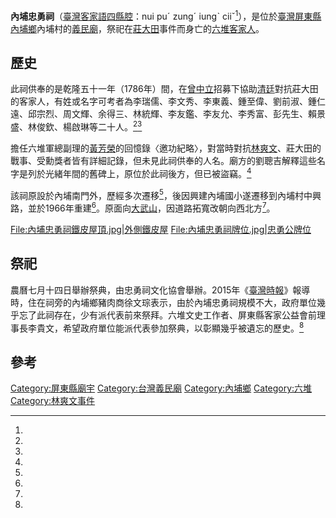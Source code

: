 {{coord|22.609367|120.567941|display=title}}
{{東亞廟宇
| name = 內埔忠勇祠
| img =File:內埔忠勇祠內.jpg
| img_capt = 
| image_width = 250px
| location = {{ROC-TWN}}[[屏東縣|屏東縣]][[內埔鄉|內埔鄉]]內埔村中興路
| god =忠勇公
| type = 
| struct = 
| open_year =
| cere_date =農曆七月十四
| cultural_collection= 
|}}
'''內埔忠勇祠'''（[[臺灣客家語|臺灣客家語]][[四縣腔|四縣腔]]：nui puˊ zungˊ iungˋ ciiˇ<ref name="典藏網站"/>），是位於[[臺灣|臺灣]][[屏東縣|屏東縣]][[內埔鄉|內埔鄉]]內埔村的[[義民廟|義民廟]]，祭祀在[[莊大田|莊大田]]事件而身亡的[[六堆|六堆]][[臺灣客家人|客家人]]。
==歷史==

此祠供奉的是乾隆五十一年（1786年）間，在[[曾中立|曾中立]]招募下協助[[清廷|清廷]]對抗莊大田的客家人，有姓或名字可考者為李瑞儒、李文秀、李東義、鍾至偉、劉前淑、鍾仁遠、邱宗烈、周文輝、余得三、林統輝、李友鑑、李友允、李秀富、彭先生、賴景盛、林俊欽、楊啟琳等二十人。<ref name="黃俊榜"/><ref name="曾喜城"/>

擔任六堆軍總副理的[[黃袞_(清朝)|黃芳榮]]的回憶錄〈邀功紀略〉，對當時對抗[[林爽文|林爽文]]、莊大田的戰事、受勳獎者皆有詳細記錄，但未見此祠供奉的人名。廟方的劉聰吉解釋這些名字是列於光緒年間的舊碑上，原位於此祠後方，但已被盜竊。<ref name="曾喜城"/>

該祠原設於內埔南門外，歷經多次遷移<ref name="曾喜城"/>，後因興建內埔國小遂遷移到內埔村中興路，並於1966年重建<ref name="王榮信4"/>。原面向[[大武山|大武山]]，因道路拓寬改朝向西北方<ref name="曾喜城"/>。

<gallery>
File:內埔忠勇祠鐵皮屋頂.jpg|外側鐵皮屋
File:內埔忠勇祠牌位.jpg|忠勇公牌位
</gallery>

==祭祀==

農曆七月十四日舉辦祭典，由忠勇祠文化協會舉辦。2015年《[[臺灣時報|臺灣時報]]》報導時，住在祠旁的內埔鄉豬肉商徐文琮表示，由於內埔忠勇祠規模不大，政府單位幾乎忘了此祠存在，少有派代表前來祭拜。六堆文史工作者、屏東縣客家公益會前理事長李貴文，希望政府單位能派代表參加祭典，以彰顯幾乎被遺忘的歷史。<ref name="王榮信3"/>
{{commonscat|Neipu Zhongyong Shrine}}
== 參考 ==
{{reflist|2|refs=

<ref name="曾喜城">{{cite book |author=曾喜城、羅秋珍|chapter=〈內埔忠勇公民間信仰之研究〉|title=《台灣義民爺信仰與文化觀光》|date=2013-10|publisher=國立聯合大學|location=臺灣|language=zh-tw|isbn=9789860385335}}</ref>

<ref name="王榮信4">{{Cite news|url=http://www.twtimes.com.tw/index.php?page=news&nid=166518|title=緬懷客家先民　屏東忠勇祠普渡|author=王榮信|language=zh-tw|publisher=《臺灣時報》|date=2011-08-14|accessdate=2016-07-21}}{{Dead link|date=2020年1月 |bot=InternetArchiveBot |fix-attempted=yes }}</ref>


<ref name="王榮信3">{{Cite news|url=http://www.twtimes.com.tw/?page=news&nid=503149|title=內埔忠勇祠　供奉客家先烈|author=王榮信|language=zh-tw|publisher=《臺灣時報》|date=2015-07-19|accessdate=2016-07-21}}{{Dead link|date=2020年1月 |bot=InternetArchiveBot |fix-attempted=yes }}</ref>


<ref name="典藏網站">{{Cite web|url=http://archives.hakka.gov.tw/category_detail.php?id=TA1008000254|title=內埔忠勇祠|author=|language=zh-tw|publisher=臺灣客庄文化數位典藏網站|agency=中華民國客家委員會|date=|accessdate=2016-07-20|archive-url=https://web.archive.org/web/20171017145957/https://archives.hakka.gov.tw/category_detail.php?id=TA1008000254|archive-date=2017-10-17|dead-url=yes}}</ref>


<ref name="黃俊榜">{{Cite news|url=http://com.tacocity.com.tw/liouduai/topic/index.phtml?doit=mess&tID=4192|title=中元節內埔客家拜祭忠勇義士|author=黃俊榜|language=zh-tw|publisher=《全民電子報》|date=2005-08-18|accessdate=2016-07-21|archive-date=2019-05-13|archive-url=https://web.archive.org/web/20190513125621/http://com.tacocity.com.tw/liouduai/topic/index.phtml?doit=mess&tID=4192|dead-url=no}}</ref>


}}

[[Category:屏東縣廟宇|Category:屏東縣廟宇]]
[[Category:台灣義民廟|Category:台灣義民廟]]
[[Category:內埔鄉|Category:內埔鄉]]
[[Category:六堆|Category:六堆]]
[[Category:林爽文事件|Category:林爽文事件]]